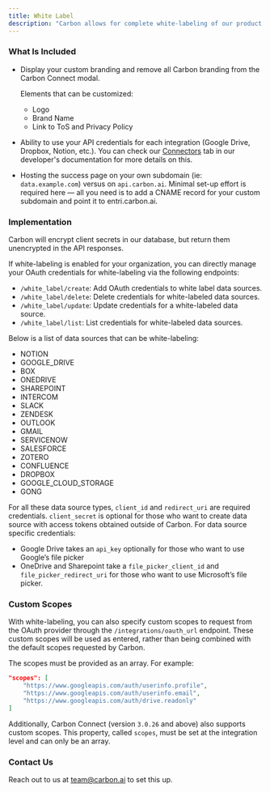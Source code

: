 ```yaml
---
title: White Label
description: "Carbon allows for complete white-labeling of our product."
---
```


### What Is Included

- Display your custom branding and remove all Carbon branding from the Carbon Connect modal.
    
    Elements that can be customized:
    
    * Logo
    * Brand Name
    * Link to ToS and Privacy Policy

- Ability to use your API credentials for each integration (Google Drive, Dropbox, Notion, etc.). You can check our [Connectors](/connectors) tab in our developer's documentation for more details on this.
    
- Hosting the success page on your own subdomain (ie: `data.example.com`) versus on `api.carbon.ai`. Minimal set-up effort is required here — all you need is to add a CNAME record for your custom subdomain and point it to entri.carbon.ai.

### Implementation

<Note> Carbon will encrypt client secrets in our database, but return them unencrypted in the API responses. </Note>

If white-labeling is enabled for your organization, you can directly manage your OAuth credentials for white-labeling via the following endpoints:
- `/white_label/create`: Add OAuth credentials to white label data sources.
- `/white_label/delete`: Delete credentials for white-labeled data sources.
- `/white_label/update`: Update credentials for a white-labeled data source.
- `/white_label/list`: List credentials for white-labeled data sources.

Below is a list of data sources that can be white-labeling:
- NOTION
- GOOGLE_DRIVE
- BOX
- ONEDRIVE
- SHAREPOINT
- INTERCOM
- SLACK
- ZENDESK
- OUTLOOK
- GMAIL
- SERVICENOW
- SALESFORCE
- ZOTERO
- CONFLUENCE
- DROPBOX
- GOOGLE_CLOUD_STORAGE
- GONG

For all these data source types, `client_id` and `redirect_uri` are required credentials. `client_secret` is optional for those who want to create data source with access tokens obtained outside of Carbon. For data source specific credentials:
- Google Drive takes an `api_key` optionally for those who want to use Google’s file picker
- OneDrive and Sharepoint take a `file_picker_client_id` and `file_picker_redirect_uri` for those who want to use Microsoft’s file picker.

### Custom Scopes 

With white-labeling, you can also specify custom scopes to request from the OAuth provider through the `/integrations/oauth_url` endpoint. These custom scopes will be used as entered, rather than being combined with the default scopes requested by Carbon.

The scopes must be provided as an array. For example:

```json
"scopes": [
    "https://www.googleapis.com/auth/userinfo.profile",
    "https://www.googleapis.com/auth/userinfo.email",
    "https://www.googleapis.com/auth/drive.readonly"
]
```

Additionally, Carbon Connect (version `3.0.26` and above) also supports custom scopes. This property, called `scopes`, must be set at the integration level and can only be an array.

### Contact Us

Reach out to us at team@carbon.ai to set this up.